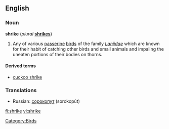 ==English==

===Noun===
{{wikipedia}}
'''shrike''' (''plural'' '''[[shrikes]]''')

# Any of various [[passerine]] [[bird]]s of the family ''[[Laniidae]]'' which are known for their habit of catching other birds and small animals and impaling the uneaten portions of their bodies on thorns.

====Derived terms====
*[[cuckoo shrike]]

===Translations===
*Russian: [[сорокопут]] (sorokopút) {{m}}

[[Category:Birds]]

[[fi:shrike]]
[[vi:shrike]]